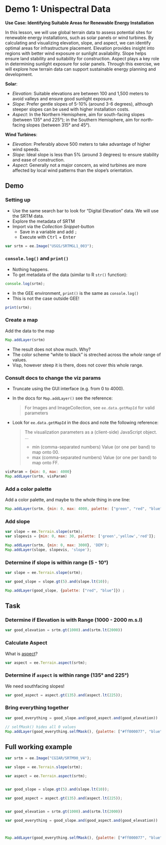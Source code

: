 

# Demo 1: Unispectral Data {#sec-gee-demo-unispec}


**Use Case: Identifying Suitable Areas for Renewable Energy Installation**

In this lesson, we will use global terrain data to assess potential sites for renewable energy installations, such as solar panels or wind turbines. By calculating and visualizing elevation, slope, and aspect, we can identify optimal areas for infrastructure placement. Elevation provides insight into regions with better wind exposure or sunlight availability. Slope helps ensure land stability and suitability for construction. Aspect plays a key role in determining sunlight exposure for solar panels. Through this exercise, we will explore how terrain data can support sustainable energy planning and development.

**Solar**:

- *Elevation*: Suitable elevations are between 100 and 1,500 meters to avoid valleys and ensure good sunlight exposure.
- *Slope*: Prefer gentle slopes of 5-10% (around 3-6 degrees), although steeper slopes can be used with higher installation costs.
- *Aspect*: In the Northern Hemisphere, aim for south-facing slopes (between 135° and 225°); in the Southern Hemisphere, aim for north-facing slopes (between 315° and 45°).

**Wind Turbines**:

- *Elevation*: Preferably above 500 meters to take advantage of higher wind speeds.
- *Slope*: Ideal slope is less than 5% (around 3 degrees) to ensure stability and ease of construction.
- *Aspect*: Generally not a major concern, as wind turbines are more affected by local wind patterns than the slope's orientation.


## Demo

### Setting up

- Use the same search bar to look for "Digital Elevation" data. We will use the SRTM data.
- Explore the metadata of SRTM
- Import via the *Collection Snippet*-button
  - Save in a variable and add `;`
  - Execute with <kbd>Ctrl</kbd> + <kbd>Enter</kbd>


```js
var srtm = ee.Image("USGS/SRTMGL1_003");
```

### `console.log()` and `print()`

- Nothing happens. 
- To get metadata of the data (similar to R `str()` function):

```js
console.log(srtm);
```

- In the GEE environment, `print()` is the same as `console.log()` 
- This is not the case outside GEE!

```js
print(srtm);
```

### Create a map

Add the data to the map

```js
Map.addLayer(srtm)
```

- The result does not show much. Why?
- The color scheme  "white to black" is streched across the *whole* range of values. 
- Visp, however steep it is there, does not cover this whole range. 

### Consult docs to change the viz params

- Truncate using the GUI interface (e.g. from 0 to 4000). 
- In the docs for `Map.addLayer()` see the reference:

  > For Images and ImageCollection, see `ee.data.getMapId` for valid parameters

 - Look for `ee.data.getMapId` in the docs and note the following reference:

   > The visualization parameters as a (client-side) JavaScript object.
   > ...
   > - min (comma-separated numbers) Value (or one per band) to map onto 00.
   > - max (comma-separated numbers) Value (or one per band) to map onto FF.



```js
visParam = {min: 0, max: 4000}
Map.addLayer(srtm, visParam)
```

### Add a color palette

Add a color palette, and maybe to the whole thing in one line:

```js
Map.addLayer(srtm, {min: 0, max: 4000, palette: ["green", "red", "blue"]})
```


### Add slope

```js
var slope = ee.Terrain.slope(srtm);
var slopevis = {min: 0, max: 30, palette: ['green','yellow','red']};

Map.addLayer(srtm, {min: 0, max: 3000}, 'DEM');
Map.addLayer(slope, slopevis, 'slope');
```



### Determine if slope is within range (5 - 10°)


```js
var slope = ee.Terrain.slope(srtm);

var good_slope = slope.gt(5).and(slope.lt(10));

Map.addLayer(good_slope, {palette: ["red", "blue"]}) ;
```



## Task


### Determine if Elevation is with Range (1000 - 2000 m.s.l)


```js
var good_elevation = srtm.gt(1000).and(srtm.lt(2000))
```


### Calculate Aspect

What is [aspect](https://en.wikipedia.org/wiki/Aspect_(geography))?


```js
var aspect = ee.Terrain.aspect(srtm);
```


### Determine if `aspect` is within range (135° and 225°)

We need southfacing slopes!


```js
var good_aspect = aspect.gt(135).and(aspect.lt(225));
```


### Bring everything together


```js
var good_everything = good_slope.and(good_aspect.and(good_elevation))

// selfMask() hides all 0 values
Map.addLayer(good_everything.selfMask(), {palette: ["#ff000077", "blue"]}) ;

```


:::{.callout-note collapse="true"}

## Full working example


```js
var srtm = ee.Image("CGIAR/SRTM90_V4");

var slope = ee.Terrain.slope(srtm);

var aspect = ee.Terrain.aspect(srtm);


var good_slope = slope.gt(5).and(slope.lt(10));

var good_aspect = aspect.gt(135).and(aspect.lt(225));


var good_elevation = srtm.gt(1000).and(srtm.lt(2000))

var good_everything = good_slope.and(good_aspect.and(good_elevation))



Map.addLayer(good_everything.selfMask(), {palette: ["#ff000077", "blue"]}) ;
```


:::